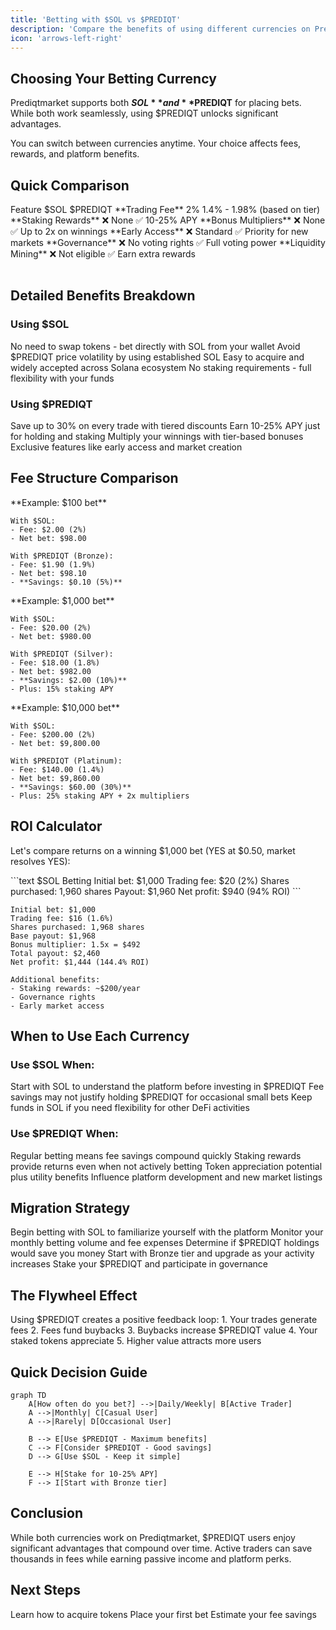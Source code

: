 ```yaml
---
title: 'Betting with $SOL vs $PREDIQT'
description: 'Compare the benefits of using different currencies on Prediqtmarket'
icon: 'arrows-left-right'
---
```


## Choosing Your Betting Currency

Prediqtmarket supports both **$SOL** and **$PREDIQT** for placing bets. While both work seamlessly, using $PREDIQT unlocks significant advantages.

<Callout type="info" emoji="💡">
  You can switch between currencies anytime. Your choice affects fees, rewards, and platform benefits.
</Callout>

## Quick Comparison

<Table>
  <TableHeader>
    <TableRow>
      <TableHead>Feature</TableHead>
      <TableHead>$SOL</TableHead>
      <TableHead>$PREDIQT</TableHead>
    </TableRow>
  </TableHeader>
  <TableBody>
    <TableRow>
      <TableCell>**Trading Fee**</TableCell>
      <TableCell>2%</TableCell>
      <TableCell>1.4% - 1.98% (based on tier)</TableCell>
    </TableRow>
    <TableRow>
      <TableCell>**Staking Rewards**</TableCell>
      <TableCell>❌ None</TableCell>
      <TableCell>✅ 10-25% APY</TableCell>
    </TableRow>
    <TableRow>
      <TableCell>**Bonus Multipliers**</TableCell>
      <TableCell>❌ None</TableCell>
      <TableCell>✅ Up to 2x on winnings</TableCell>
    </TableRow>
    <TableRow>
      <TableCell>**Early Access**</TableCell>
      <TableCell>❌ Standard</TableCell>
      <TableCell>✅ Priority for new markets</TableCell>
    </TableRow>
    <TableRow>
      <TableCell>**Governance**</TableCell>
      <TableCell>❌ No voting rights</TableCell>
      <TableCell>✅ Full voting power</TableCell>
    </TableRow>
    <TableRow>
      <TableCell>**Liquidity Mining**</TableCell>
      <TableCell>❌ Not eligible</TableCell>
      <TableCell>✅ Earn extra rewards</TableCell>
    </TableRow>
  </TableBody>
</Table>

## Detailed Benefits Breakdown

### Using $SOL

<CardGroup cols={2}>
  <Card title="Simplicity" icon="square-check" color="#299EFF">
    No need to swap tokens - bet directly with SOL from your wallet
  </Card>
  <Card title="Stability" icon="shield" color="#299EFF">
    Avoid $PREDIQT price volatility by using established SOL
  </Card>
  <Card title="Liquidity" icon="water" color="#299EFF">
    Easy to acquire and widely accepted across Solana ecosystem
  </Card>
  <Card title="No Lock-up" icon="unlock" color="#299EFF">
    No staking requirements - full flexibility with your funds
  </Card>
</CardGroup>

### Using $PREDIQT

<CardGroup cols={2}>
  <Card title="Fee Savings" icon="piggy-bank" color="#299EFF">
    Save up to 30% on every trade with tiered discounts
  </Card>
  <Card title="Passive Income" icon="chart-line-up" color="#299EFF">
    Earn 10-25% APY just for holding and staking
  </Card>
  <Card title="Reward Boosts" icon="rocket" color="#299EFF">
    Multiply your winnings with tier-based bonuses
  </Card>
  <Card title="Platform Perks" icon="crown" color="#299EFF">
    Exclusive features like early access and market creation
  </Card>
</CardGroup>

## Fee Structure Comparison

<Tabs>
  <Tab title="Small Trader (<$1,000)">
    **Example: $100 bet**
    
    With $SOL:
    - Fee: $2.00 (2%)
    - Net bet: $98.00
    
    With $PREDIQT (Bronze):
    - Fee: $1.90 (1.9%)
    - Net bet: $98.10
    - **Savings: $0.10 (5%)**
  </Tab>
  <Tab title="Active Trader ($1,000-$10,000)">
    **Example: $1,000 bet**
    
    With $SOL:
    - Fee: $20.00 (2%)
    - Net bet: $980.00
    
    With $PREDIQT (Silver):
    - Fee: $18.00 (1.8%)
    - Net bet: $982.00
    - **Savings: $2.00 (10%)**
    - Plus: 15% staking APY
  </Tab>
  <Tab title="High Volume (>$10,000)">
    **Example: $10,000 bet**
    
    With $SOL:
    - Fee: $200.00 (2%)
    - Net bet: $9,800.00
    
    With $PREDIQT (Platinum):
    - Fee: $140.00 (1.4%)
    - Net bet: $9,860.00
    - **Savings: $60.00 (30%)**
    - Plus: 25% staking APY + 2x multipliers
  </Tab>
</Tabs>

## ROI Calculator

Let's compare returns on a winning $1,000 bet (YES at $0.50, market resolves YES):

<CodeGroup>
```text $SOL Betting
Initial bet: $1,000
Trading fee: $20 (2%)
Shares purchased: 1,960 shares
Payout: $1,960
Net profit: $940 (94% ROI)
```

```text $PREDIQT Betting (Gold Tier)
Initial bet: $1,000
Trading fee: $16 (1.6%)
Shares purchased: 1,968 shares
Base payout: $1,968
Bonus multiplier: 1.5x = $492
Total payout: $2,460
Net profit: $1,444 (144.4% ROI)

Additional benefits:
- Staking rewards: ~$200/year
- Governance rights
- Early market access
```
</CodeGroup>

## When to Use Each Currency

### Use $SOL When:

<AccordionGroup>
  <Accordion title="You're New to Prediqt" icon="seedling">
    Start with SOL to understand the platform before investing in $PREDIQT
  </Accordion>
  <Accordion title="Making Small, Infrequent Bets" icon="coins">
    Fee savings may not justify holding $PREDIQT for occasional small bets
  </Accordion>
  <Accordion title="You Need Maximum Liquidity" icon="water">
    Keep funds in SOL if you need flexibility for other DeFi activities
  </Accordion>
</AccordionGroup>

### Use $PREDIQT When:

<AccordionGroup>
  <Accordion title="You're an Active Trader" icon="chart-mixed">
    Regular betting means fee savings compound quickly
  </Accordion>
  <Accordion title="You Want Passive Income" icon="money-bill-trend-up">
    Staking rewards provide returns even when not actively betting
  </Accordion>
  <Accordion title="You Believe in the Platform" icon="rocket">
    Token appreciation potential plus utility benefits
  </Accordion>
  <Accordion title="You Want Governance Rights" icon="gavel">
    Influence platform development and new market listings
  </Accordion>
</AccordionGroup>

## Migration Strategy

<Steps>
  <Step title="Start with SOL">
    Begin betting with SOL to familiarize yourself with the platform
  </Step>
  <Step title="Track Your Volume">
    Monitor your monthly betting volume and fee expenses
  </Step>
  <Step title="Calculate Break-Even">
    Determine if $PREDIQT holdings would save you money
  </Step>
  <Step title="Gradual Transition">
    Start with Bronze tier and upgrade as your activity increases
  </Step>
  <Step title="Maximize Benefits">
    Stake your $PREDIQT and participate in governance
  </Step>
</Steps>

## The Flywheel Effect

<Note>
  Using $PREDIQT creates a positive feedback loop:
  1. Your trades generate fees
  2. Fees fund buybacks
  3. Buybacks increase $PREDIQT value
  4. Your staked tokens appreciate
  5. Higher value attracts more users
</Note>

## Quick Decision Guide

```mermaid
graph TD
    A[How often do you bet?] -->|Daily/Weekly| B[Active Trader]
    A -->|Monthly| C[Casual User]
    A -->|Rarely| D[Occasional User]
    
    B --> E[Use $PREDIQT - Maximum benefits]
    C --> F[Consider $PREDIQT - Good savings]
    D --> G[Use $SOL - Keep it simple]
    
    E --> H[Stake for 10-25% APY]
    F --> I[Start with Bronze tier]
```

## Conclusion

<Callout type="success" emoji="✨">
  While both currencies work on Prediqtmarket, $PREDIQT users enjoy significant advantages that compound over time. Active traders can save thousands in fees while earning passive income and platform perks.
</Callout>

## Next Steps

<CardGroup cols={3}>
  <Card
    title="Get $PREDIQT"
    icon="coin"
    href="/token/about-prediqt"
  >
    Learn how to acquire tokens
  </Card>
  <Card
    title="Start Trading"
    icon="play"
    href="/using/how-to-place-bet"
  >
    Place your first bet
  </Card>
  <Card
    title="Calculate Savings"
    icon="calculator"
    href="https://prediqt.market/calculator"
  >
    Estimate your fee savings
  </Card>
</CardGroup> 
